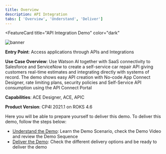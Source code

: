 ```yaml
---
title: Overview
description: API Integration
tabs: [ 'Overview', 'Understand', 'Deliver']
---
```



<FeatureCard
  title="API Integration Demo"
  color="dark"
  >

![banner](images/api-demo.png)

</FeatureCard>

**Entry Point**: Access applications through APIs and Integrations

**Use Case Overview**: Use Watson AI together with SaaS connectivity to Salesforce and ServiceNow to create a self-service car repair API giving customers real-time estimates and integrating directly with systems of record. The demo shows easy API creation with No-code App Connect Designer, rate limiting plans, security policies and Self-Service API consumption using the API Connect Portal

**Capabilities**: ACE Designer, ACE, APIC

**Product Version**: CP4I 2021.1 on ROKS 4.6

Here you will be able to prepare yourself to deliver this demo. To deliver this demo, follow the steps below:

- [Understand the Demo](/salesdemos/carrepair-new/understand): Learn the Demo Scenario, check the Demo Video and review the Demo Sequence
- [Deliver the Demo](/salesdemos/carrepair-new/deliver): Check the different delivery options and be ready to deliver the demo
